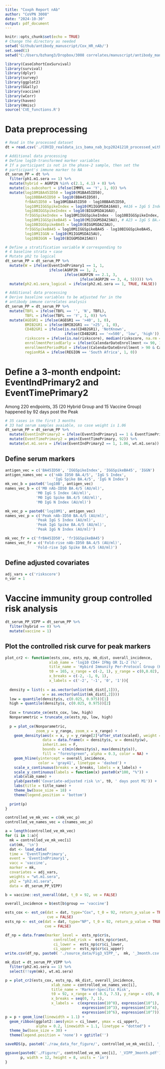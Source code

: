 ---
title: "Coxph Report nAb"
author: "CoVPN 3008"
date: "2024-10-30"
output: pdf_document
---

```{r setup, include=FALSE}
knitr::opts_chunk$set(echo = TRUE)
# Change the directory as needed
setwd('Github/antibody_manuscript/Cox_HR_nAb/')
set.seed(1)
setwd("C:/Users/bzhang3/Dropbox/3008 correlates/manuscript/antibody_manuscript/NAb_curves/")
```

```{r load pckages, echo=FALSE, warning=FALSE, message=FALSE}
library(CaseCohortCoxSurvival)
library(survival)
library(dplyr)
library(survey)
library(ggplot2)
library(GGally)
library(vaccine)
library(wCorr)
library(haven)
library(Hmisc)
source('CVE_functions.R')
```


# Data preprocessing

```{r data wrangling, echo=FALSE}
# Read in the processed dataset
dt = read.csv('./COVID_realdata_ics_bama_nab_bcp20241210_processed_with_riskscore.csv')

# Additional data processing
# Define log10-transformed marker variables
# If a participant is not in the phase-2 sample, then set the 
# participant's immune marker to NA
dt_serum_PP = dt %>%
  filter(ph1.m1.sera == 1) %>%
  mutate(hybrid = AGRP2N %in% c(2.1, 4.1) + 0) %>%
  mutate(is.subcohort = ifelse(IMMFL == 'Y', 1, 0)) %>%
  mutate(log10M1BA45ID50 = log10(M1BA45ID50),
         log10BBA45ID50 = log10(BBA45ID50),
         frBA45ID50 = log10M1BA45ID50 - log10BBA45ID50,
         log10M1IGGSpikeIndex = log10(M1IGGMSDA16AU), #A16 = IgG S Index
         log10BIGGSpikeIndex = log10(BIGGMSDA16AU), 
         frIGGSpikeIndex = log10M1IGGSpikeIndex - log10BIGGSpikeIndex,
         log10M1IGGSpikeBA45 = log10(M1IGGMSDA23AU), # A23 = IgG S BA.4/5
         log10BIGGSpikeBA45 = log10(BIGGMSDA23AU), 
         frIGGSpikeBA45 = log10M1IGGSpikeBA45 - log10BIGGSpikeBA45,
         log10M1IGGN = log10(M1IGGMSDA15AU),
         log10BIGGN = log10(BIGGMSDA15AU))

# Define a stratification variable W corresponding to
# 4 baseline strata + case
# Mutate ph2 to logical 
dt_serum_PP = dt_serum_PP %>%
  mutate(W = ifelse(EventIndPrimary1 == 1, 1, 
                    ifelse(AGRP2N == 1, 2, 
                           ifelse(AGRP2N == 2.1, 3,
                                  ifelse(AGRP2N == 3, 4, 5))))) %>%
  mutate(ph2.m1.sera_logical = ifelse(ph2.m1.sera == 1, TRUE, FALSE))

# Additional data processing
# Derive baseline variables to be adjusted for in the 
# antibody immune correlates analysis
dt_serum_PP = dt_serum_PP %>%
  mutate(TBFL = ifelse(TBFL == '', 'N', TBFL),
         TBFL = ifelse(TBFL == 'Y', 1, 0)) %>%
  mutate(AGEGR1 = ifelse(AGEGR1 == '>40', 1, 0),
         BMIB2GR1 = ifelse(BMIB2GR1 == '>25', 1, 0),
         CD4B2GR1 = ifelse(is.na(CD4B2GR1), 'NotKnown', 
                           ifelse(CD4B2GR1 == '<=500', 'low', 'high')),
         riskscore = ifelse(is.na(riskscore), median(riskscore, na.rm = T), riskscore),
         enrollmentPeriodEarly = ifelse(CalendarDateEnrollment <= 90, 1, 0),
         enrollmentPeriodMid = ifelse((CalendarDateEnrollment > 90 & CalendarDateEnrollment <= 180), 1, 0),
         regionRSA = ifelse(REGION == 'South Africa', 1, 0))
```

# Define a 3-month endpoint: EventIndPrimary2 and EventTimePrimary2

Among 220 endpoints, 35 (20 Hybrid Group and 15 Vaccine Group) happened by 92 days post the Peak

```{r 3 month, echo=FALSE}
# 35 cases in the first 3 months
# 33 had serum samples avaiable, so case weight is 1.06
dt_serum_PP = dt_serum_PP %>%
  mutate(EventIndPrimary2 = ifelse(EventIndPrimary1 == 1 & EventTimePrimary <= 92, 1, 0)) %>%
  mutate(EventTimePrimary2 = pmin(EventTimePrimary, 92)) %>%
  mutate(wt.m1.sera = ifelse(EventIndPrimary2 == 1, 1.06, wt.m1.sera))
```


## Define serum markers
```{r setmarkerofinterest, echo=TRUE}
antigen_vec = c('BA45ID50', 'IGGSpikeIndex', 'IGGSpikeBA45', 'IGGN')
antigen_names_vec = c('nAb ID50 BA.4/5', 'IgG S Index',  
                      'IgG Spike BA.4/5', 'IgG N Index')
mk_vec_b = paste0('log10B', antigen_vec)
names_vec_b = c('M0 nAb-ID50 BA.4/5 (AU/ml)',
              'M0 IgG S Index (AU/ml)',
              'M0 IgG Spike BA.4/5 (AU/ml)',
              'M0 IgG N Index (AU/ml)')

mk_vec_p = paste0('log10M1', antigen_vec)
names_vec_p = c('Peak nAb-ID50 BA.4/5 (AU/ml)',
              'Peak IgG S Index (AU/ml)',
              'Peak IgG Spike BA.4/5 (AU/ml)',
              'Peak IgG N Index (AU/ml)')

mk_vec_fr = c('frBA45ID50', 'frIGGSpikeBA45')
names_vec_fr = c('Fold-rise nAb-ID50 BA.4/5 (AU/ml)',
              'Fold-rise IgG Spike BA.4/5 (AU/ml)')
```


## Define adjusted covariates
```{r adj covs}
adj_vars = c('riskscore') 
n_var = 1
```
# Vaccine immunity group controlled risk analysis 

```{r cohort VIPP}
dt_serum_PP_VIPP = dt_serum_PP %>%
  filter(hybrid == 0) %>%
  mutate(vaccine = 1)
```

## Plot the controlled risk curve for peak markers

```{r helper function plot, echo = FALSE}
plot_cr2 <- function(ests_cox, ests_np, mk_dist, overall_incidence,
                    xlab_name = 'log10 CD4+ IFNg OR IL-2 (%)',
                    title_name = 'Hybird Immunity Per-Protocol Group (HIPP)',
                    t0 = 165, x_range = c(-2, 1), y_range = c(0,0.02),
                    x_breaks = c(-2, -1, 0, 1),
                    x_labels = c('-2', '-1', '0', '1')){
  
  density = list(s = as.vector(unlist(mk_dist[,1])),
                 w = as.vector(unlist(mk_dist[,2])))
  low = quantile(density$s, c(0.025, 0.975))[1]
  high = quantile(density$s, c(0.025, 0.975))[2]
  
  Cox = truncate_ce(ests_cox, low, high)
  Nonparametric = truncate_ce(ests_np, low, high)
  
  p = plot_ce(Nonparametric,
              zoom_y = y_range, zoom_x = x_range) +
    geom_density(aes(x = x, y = y_range[2]*after_stat(scaled), weight = w), 
                 data = data.frame(x = density$s, w = density$w), 
                 inherit.aes = F, 
                 bounds = c(min(density$s), max(density$s)),
                 fill = "forestgreen", alpha = 0.3, color = NA) +
    geom_hline(yintercept = overall_incidence, 
               color = 'gray41', linetype = 'dashed') +
    scale_x_continuous(breaks = x_breaks, labels = x_labels) +
    scale_y_continuous(labels = function(x) paste0(x*100, "%")) +
    xlab(xlab_name) + 
    ylab(paste0('Covariate-adjusted risk \n', t0, ' days post M1')) +
    labs(title = title_name) +
    theme_bw(base_size = 18) + 
    theme(legend.position = 'bottom')
  
  print(p)
}

```

```{r controlled VE VIPP, echo=FALSE, message=FALSE, warning=FALSE}
controlled_ve_mk_vec = c(mk_vec_p)
controlled_ve_names_vec = c(names_vec_p)

a = length(controlled_ve_mk_vec)
for (i in 1:a){
  mk = controlled_ve_mk_vec[i]  
  cat(mk, '\n')
  dat <- load_data(
  time = 'EventTimePrimary',
  event = 'EventIndPrimary1',
  vacc = 'vaccine',
  marker = mk,
  covariates = adj_vars,
  weights = "wt.m1.sera",
  ph2 = "ph2.m1.sera",
  data = dt_serum_PP_VIPP)

b = vaccine::est_overall(dat, t_0 = 92, ve = FALSE)

overall_incidence = b$est[b$group == 'vaccine']  

ests_cox <- est_ce(dat = dat, type="Cox", t_0 = 92, return_p_value = TRUE, 
                   cve = FALSE)
ests_np <- est_ce(dat = dat, type="NP", t_0 = 92, return_p_value = TRUE, 
                  cve = FALSE)

df_np = data.frame(marker_level =  ests_np$cr$s,
                      controlled_risk =  ests_np$cr$est, 
                      ci_lower =  ests_np$cr$ci_lower, 
                      ci_upper =  ests_np$cr$ci_upper) 
write.csv(df_np, paste0( './source_data/Fig3_VIPP_',  mk, '_3month.csv'))

mk_dist = dt_serum_PP_VIPP %>%
  filter(ph2.m1.sera == 1) %>%
  select(!!sym(mk), wt.m1.sera)

p = plot_cr2(ests_cox, ests_np, mk_dist, overall_incidence,
                     xlab_name = controlled_ve_names_vec[i],
                     title_name = 'Marker-Specific Risk',
                     t0 = 92, x_range = c(-0.5, 7.5), y_range = c(0, 0.02),
                     x_breaks = seq(0, 7, 1),
                     x_labels =  c(expression(10^0), expression(10^1), expression(10^2),
                                   expression(10^3), expression(10^4), expression(10^5),
                                   expression(10^6), expression(10^7)))
p = p + geom_line(linewidth = 1.1) + 
  geom_ribbon(ggplot2::aes(ymin = ci_lower, ymax = ci_upper), 
              alpha = 0.2, linewidth = 1.1, linetype = "dotted") +
  theme_bw(base_size = 30) + 
  theme(legend.position = 'none') + ggtitle('')

saveRDS(p, paste0('./raw_data_for_figure/', controlled_ve_mk_vec[i], '_VIPP_3month.RData'))

ggsave(paste0('./Figure/', controlled_ve_mk_vec[i], '_VIPP_3month.pdf'),
       p, width = 12, height = 8, units = 'in')
}
```